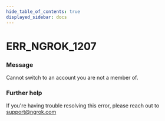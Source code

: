 ```yaml
---
hide_table_of_contents: true
displayed_sidebar: docs
---
```



# ERR_NGROK_1207

### Message

Cannot switch to an account you are not a member of.

<ErrorDetails error="err_ngrok_1207" />

### Further help

If you're having trouble resolving this error, please reach out to [support@ngrok.com](mailto:support@ngrok.com?subject=Help%20with%20ERR_NGROK_1207)

